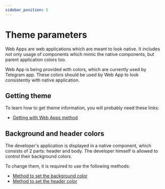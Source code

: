 ```yaml
---
sidebar_position: 5
---
```


# Theme parameters

Web Apps are web applications which are meant to look native. It includes not
only usage of components which mimic the native components, but parent
application colors too.

Web App is being provided with colors, which are currently used by Telegram app.
These colors should be used by Web App to look consistently with native
application.

## Getting theme

To learn how to get theme information, you will probably need these links:

[//]: # (- [Getting from launch parameters]&#40;../launch-params/structure#tgwebappthemeparams&#41;)
- [Getting with Web Apps method](../apps-communication/methods.mdx#web_app_request_theme)

## Background and header colors

The developer's application is displayed in a native component, which consists
of 2 parts: header and body. The developer himself is allowed to control
their background colors.

To change them, it is required to use the following methods:

- [Method to set the background color](../apps-communication/methods.mdx#web_app_set_background_color)
- [Method to set the header color](../apps-communication/methods.mdx#web_app_set_header_color)

